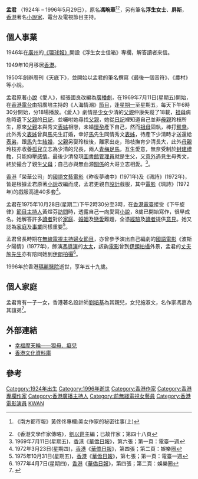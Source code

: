 '''孟君''' （1924年 – 1996年5月29日），原名'''馮畹華'''<ref>{{cite web |url=http://epaper.oeeee.com/C/html/2013-11/25/content_1977518.htm |title=存档副本 |accessdate=2014-07-15 |deadurl=yes |archiveurl=https://web.archive.org/web/20140716041441/http://epaper.oeeee.com/C/html/2013-11/25/content_1977518.htm |archivedate=2014-07-16 }} 《南方都市報》黃佟佟專欄:美女作家的秘密往事(上)</ref><ref>《香港文學作家傳略》，[[劉以鬯|劉以鬯]]主編；已故作家；第四十八頁</ref>，另有筆名'''浮生女士'''、'''屏斯'''，[[香港|香港]]著名[[小說家|小說家]]、電台及電視節目主持。

== 個人事業 ==
1946年在[[廣州|廣州]]的[[《環球報》|《環球報》]]開設《浮生女士信箱》專欄，解答讀者來信。

1949年10月移居[[香港|香港]]。

1950年創辦周刊《天底下》，並開始以孟君的筆名撰寫《最後一個音符》、《農村》等小說。

孟君原著[[小說|小說]]《愛人》，經張國良改編為[[廣播劇|廣播劇]]，在1969年7月11日(星期五)開始，在[[香港電台|香港電台]]由招廣培主持的《人海情潮》[[節目|節目]]，逢[[星期一|星期一]]至星期五，每天下午6時30分開始，分18場播放。《愛人》劇情是[[少女|少女]]少清的[[父親|父親]]仲康失蹤了18載，[[祖母|祖母]]病危時遺下[[父親|父親]]的[[日記|日記]]，並囑咐她尋找[[父親|父親]]，她從[[日記|日記]]裡知道自己並非[[母親|母親]]玲枝所生，原來[[父親|父親]]本與秀文[[表姊|表姊]]相戀，未婚[[懷孕|懷孕]]產下自己，然而[[祖母|祖母]]固執，棒打[[鴛鴦|鴛鴦]]。此外秀文[[表姊|表姊]]曾與[[馬|馬]]先生訂婚，幸好[[馬|馬]]先生同情秀文[[表姊|表姊]]，待產下少清時才送還給[[表弟|表弟]]，跟[[馬|馬]]先生[[結婚|結婚]]，[[父親|父親]]另娶玲枝後，離家出走，玲枝撫育少清長大，此外[[母親|母親]]玲枝亦收養[[孤兒|孤兒]]立志為少清的兄長，兩人[[青梅足馬|青梅足馬]]，互生愛意，無奈受制於[[封建|封建]][[禮教|禮教]]，只能抑壓[[感情|感情]]。最後少清發現[[圖書館|圖書館]][[管理員|管理員]]就是生父，又[[意外|意外]]遇見生母秀文，終於撮合了親生[[父母|父母]]；自己亦與無血源[[關係|關係]]的大哥立志相愛。<ref>1969年7月11日(星期五)，[[香港|香港]]《[[華僑日報|華僑日報]]》，第六張；第一頁：電臺一週</ref>。

[[香港|香港]]「榮華公司」的[[國語|國語]][[文藝|文藝]][[電影|電影]]《昨夜夢魂中》(1971年)及《珮詩》(1972年)，皆是根據孟君原著[[小說|小說]]改編而成，孟君更親自[[設計|設計]]戲服，其中[[電影|電影]]《珮詩》(1972年)的戲服高達40多套<ref>1972年3月23日(星期四)，[[香港|香港]]《[[華僑日報|華僑日報]]》，第四張；第二頁：娛樂圈</ref>。

孟君在1975年10月28日(星期二)下午2時30分至3時，在[[香港電臺|香港電臺]]接受《下午旋律》[[節目|節目]][[主持人|主持人]]黃煜芬[[訪問|訪問]]時，透露自己一向愛寫[[小說|小說]]，8歲已開始寫作，很早成名。她解答許多[[讀者|讀者]]對於[[家庭|家庭]]、[[婚姻|婚姻]]及[[戀愛|戀愛]]難題，全憑[[經驗|經驗]]及[[讀者|讀者]]提供[[意見|意見]]。她又認為[[家庭|家庭]]及[[事業|事業]]同樣重要<ref>1975年10月31日(星期五)，[[香港|香港]]《[[華僑日報|華僑日報]]》，第七張；第一頁：電臺一週</ref>。

孟君曾長時期在[[無線電視|無線電視]][[主持|主持]][[婦女|婦女]][[節目|節目]]，亦曾參予演出自己編劇的[[國語|國語]][[電影|電影]]《波斯夕陽情》(1977年)，飾演[[馮|馮]][[導演|導演]]的[[太太|太太]]，該齣[[電影|電影]]曾到[[伊朗|伊朗]][[拍攝|拍攝]]外景，孟君的[[丈夫|丈夫]][[施|施]][[先生|先生]]亦有陪同她到[[伊朗|伊朗]][[拍攝|拍攝]]<ref>1977年4月7日(星期四)，[[香港|香港]]《[[華僑日報|華僑日報]]》，第四張；第二頁：娛樂圈</ref>。

1996年於香港[[瑪麗醫院|瑪麗醫院]]逝世，享年五十九歲。

== 個人家庭 ==
孟君育有一子一女，香港著名設計師[[劉培基|劉培基]]為其親兒，女兒施淑文，名作家馮嘉為其誼弟<ref>{{Cite web |url=http://hk.apple.nextmedia.com/supplement/columnist/%E6%B2%88%E8%A5%BF%E5%9F%8E/art/20130828/18397187 |title=蘋果樹下：孟君姐姐 |accessdate=2014-07-15 |archive-date=2014-07-16 |archive-url=https://web.archive.org/web/20140716055343/http://hk.apple.nextmedia.com/supplement/columnist/%E6%B2%88%E8%A5%BF%E5%9F%8E/art/20130828/18397187 |dead-url=no }}</ref>。

== 外部連結 ==
*[http://news.stheadline.com/dailynews/headline_news_detail_columnist.asp?id=247158&section_name=wtt&kw=15 幸福摩天輪——狠母．癡兒]{{Wayback|url=http://news.stheadline.com/dailynews/headline_news_detail_columnist.asp?id=247158&section_name=wtt&kw=15 |date=20160305141408 }}
*[http://hongkongcultures.blogspot.hk/search/label/%E5%AD%9F%E5%90%9B 香港文化資料庫]{{Wayback|url=http://hongkongcultures.blogspot.hk/search/label/%E5%AD%9F%E5%90%9B |date=20141111184306 }}

== 參考 ==
<div class="references-small">
<references />
</div>
{{DEFAULTSORT:MANG}}
[[Category:1924年出生|Category:1924年出生]]
[[Category:1996年逝世|Category:1996年逝世]]
[[Category:香港作家|Category:香港作家]]
[[Category:香港專欄作家|Category:香港專欄作家]]
[[Category:香港廣播主持人|Category:香港廣播主持人]]
[[Category:前無綫電視女藝員|Category:前無綫電視女藝員]]
[[Category:香港電影演員|Category:香港電影演員]]
[[Category:馮姓|KWAN]]